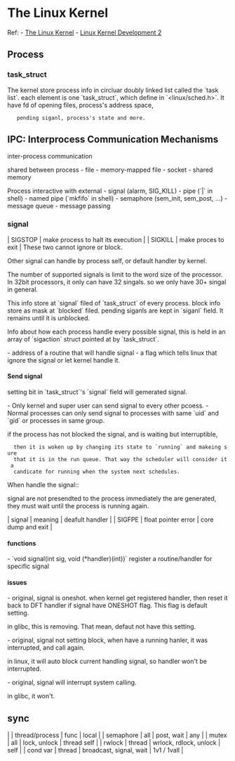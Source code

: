 = The Linux Kernel =
Ref:
- [[http://www.tldp.org/LDP/tlk/tlk-toc.html|The Linux Kernel]]
- [[http://www.makelinux.net/books/lkd2/?u=ch03lev1sec1|Linux Kernel Development 2]]

== Process ==
=== task_struct ===
The kernel store process info in circluar doubly linked list called the
`task list`. each element is one `task_struct`, which define in
`<linux/sched.h>`. It have fd of opening files, process's address space,
    pending siganl, process's state and more.

== IPC: Interprocess Communication Mechanisms ==
inter-process communication

shared between process
- file
- memory-mapped file
- socket
- shared memory

Process interactive with external
- signal (alarm, SIG_KILL)
- pipe (`|` in shell)
- named pipe (`mkfifo` in shell)
- semaphore (sem_init, sem_post, ...)
- message queue
- message passing
=== signal ===
| SIGSTOP | make process to halt its execution |
| SIGKILL | make proces to exit                |
These two cannot ignore or block.

Other signal can handle by process self, or default handler by kernel.

The number of supported signals is limit to the word size of the processor. In
32bit processors, it only can have 32 singals. so we only have 30+ singal in
general.

This info store at `signal` filed of `task_struct` of every process.
block info store as mask at `blocked` filed. pending siganls are kept in
`siganl` field. It remains until it is unblocked.

Info about how each process handle every possible signal, this is held in an
array of `sigaction` struct pointed at by `task_struct`.

- address of a routine that will handle signal
- a flag which tells linux that ignore the signal or let kernel handle it.

==== Send signal ====
setting bit in `task_struct`'s `signal` field will gemerated signal.

- Only kernel and super user can send signal to every other pcoess.
- Normal processes can only send signal to processes with same `uid` and `gid`
or processes in same group.

if the process has not blocked the signal, and is waiting but interruptible,
   then it is woken up by changing its state to `running` and makeing sure
   that it is in the run queue. That way the scheduler will consider it a
   candicate for running when the system next schedules.

When handle the signal::

signal are not presendted to the process immediately the are generated, they
must wait until the process is running again.


| signal | meaning             | deafult handler    |
| SIGFPE | float pointer error | core dump and exit |

==== functions ====
- `void signal(int sig, void (*handler)(int))`
register a routine/handler for specific signal

==== issues ====
- original, signal is oneshot. when kernel get registered handler, then reset
it back to DFT handler if signal have ONESHOT flag. This flag is default
setting.

in glibc, this is removing. That mean, defaut not have this setting.

- original, signal not setting block, when have a running hanler, it was
interrupted, and call again.

in linux, it will auto block current handling signal, so handler won't be
interrupted.

- original, signal will interrupt system calling.

in glibc, it won't.
== sync ==
|           | thread/process | func                     | local       |
| semaphore | all            | post, wait               | any         |
| mutex     | all            | lock, unlock             | thread self |
| rwlock    | thread         | wrlock, rdlock, unlock   | self        |
| cond var  | thread         | broadcast,  signal, wait | 1v1 / 1vall |
